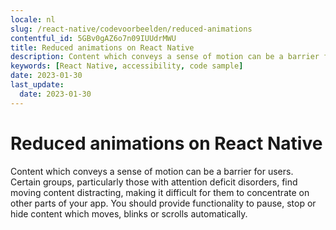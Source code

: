 ```yaml
---
locale: nl
slug: /react-native/codevoorbeelden/reduced-animations
contentful_id: 5GBv0gAZ6o7n09IUUdrMWU
title: Reduced animations on React Native
description: Content which conveys a sense of motion can be a barrier for users.
keywords: [React Native, accessibility, code sample]
date: 2023-01-30
last_update:
  date: 2023-01-30
---
```


# Reduced animations on React Native

Content which conveys a sense of motion can be a barrier for users. Certain groups, particularly those with attention deficit disorders, find moving content distracting, making it difficult for them to concentrate on other parts of your app. You should provide functionality to pause, stop or hide content which moves, blinks or scrolls automatically.

<CodeSample id="screen-animations" framework="react-native" locale="nl"/>
